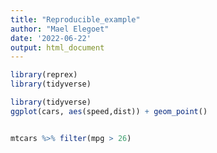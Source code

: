 ```yaml
---
title: "Reproducible_example"
author: "Mael Elegoet"
date: '2022-06-22'
output: html_document
---
```



```r

library(reprex)
library(tidyverse)

```

```r

library(tidyverse)
ggplot(cars, aes(speed,dist)) + geom_point()


mtcars %>% filter(mpg > 26)

```

